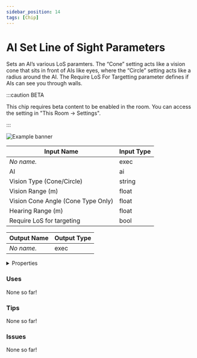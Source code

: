 ```yaml
---
sidebar_position: 14
tags: [Chip]
---
```


# AI Set Line of Sight Parameters

Sets an AI’s various LoS paramters. The “Cone” setting acts like a vision cone that sits in front of AIs like eyes, where the “Circle” setting acts like a radius around the AI. The Require LoS For Targetting parameter defines if AIs can see you through walls.

:::caution BETA

This chip requires beta content to be enabled in the room. You can access the setting in "This Room -> Settings".

:::

![Example banner](./assets/02557d1f-2265-4b6d-8177-92f1802dc106.svg)

| Input Name | Input Type |
|-----------|-----------|
| *No name.* | exec |
| AI | ai |
| Vision Type (Cone/Circle) | string |
| Vision Range (m) | float |
| Vision Cone Angle (Cone Type Only) | float |
| Hearing Range (m) | float |
| Require LoS for targeting | bool |

| Output Name | Output Type |
|-----------|-----------|
| *No name.* | exec |


<details>
  <summary>Properties</summary>
  <div>
    <div>
    <table>
      <thead>
        <tr>
          <th>Is beta required?</th>
          <th>✅</th>
        </tr>
        <tr>
          <th>Is this chip a trolling risk?</th>
          <th>❌</th>
        </tr>
        <tr>
          <th>Chip UUID</th>
          <th>02557d1f-2265-4b6d-8177-92f1802dc106</th>
        </tr>
      </thead>
    </table>
    </div>
  </div>
</details>

### Uses

None so far!

### Tips

None so far!

### Issues

None so far!